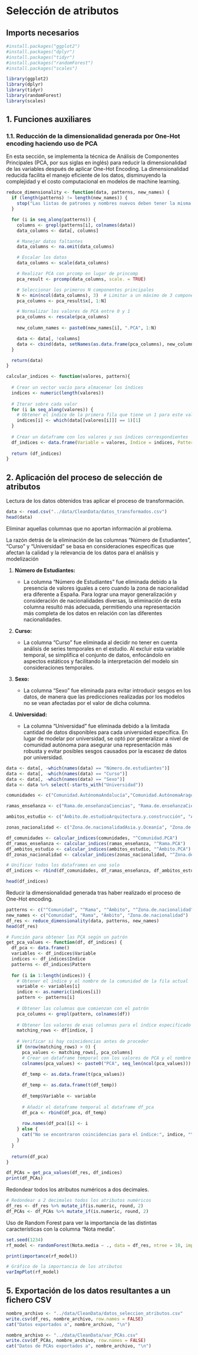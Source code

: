 # Selección de atributos

## Imports necesarios

```r
#install.packages("ggplot2")
#install.packages("dplyr")
#install.packages("tidyr")
#install.packages("randomForest")
#install.packages("scales")
```

```r
library(ggplot2)
library(dplyr)
library(tidyr)
library(randomForest)
library(scales)
```

## 1. Funciones auxiliares

### 1.1. Reducción de la dimensionalidad generada por One-Hot encoding haciendo uso de PCA

En esta sección, se implementa la técnica de Análisis de Componentes Principales (PCA, por sus siglas en inglés) para reducir la dimensionalidad de las variables después de aplicar One-Hot Encoding. La dimensionalidad reducida facilita el manejo eficiente de los datos, disminuyendo la complejidad y el costo computacional en modelos de machine learning.

```r

reduce_dimensionality <- function(data, patterns, new_names) {
  if (length(patterns) != length(new_names)) {
    stop("Las listas de patrones y nombres nuevos deben tener la misma longitud")
  }

  for (i in seq_along(patterns)) {
    columns <- grepl(patterns[i], colnames(data))
    data_columns <- data[, columns]

    # Manejar datos faltantes
    data_columns <- na.omit(data_columns)

    # Escalar los datos
    data_columns <- scale(data_columns)

    # Realizar PCA con prcomp en lugar de princomp
    pca_result <- prcomp(data_columns, scale. = TRUE)

    # Seleccionar los primeros N componentes principales
    N <- min(ncol(data_columns), 3)  # Limitar a un máximo de 3 componentes
    pca_columns <- pca_result$x[, 1:N]

    # Normalizar los valores de PCA entre 0 y 1
    pca_columns <- rescale(pca_columns)
    
    new_column_names <- paste0(new_names[i], ".PCA", 1:N)

    data <- data[, !columns]
    data <- cbind(data, setNames(as.data.frame(pca_columns), new_column_names))
  }

  return(data)
}

```

```r

calcular_indices <- function(valores, pattern){
  
  # Crear un vector vacío para almacenar los índices
  indices <- numeric(length(valores))
  
  # Iterar sobre cada valor
  for (i in seq_along(valores)) {
    # Obtener el índice de la primera fila que tiene un 1 para este valor
    indices[i] <- which(data[[valores[i]]] == 1)[1]
  }
  
  # Crear un dataframe con los valores y sus índices correspondientes
  df_indices <- data.frame(Variable = valores, Indice = indices, Pattern = pattern)
  
  return (df_indices)
}
```

## 2. Aplicación del proceso de selección de atributos

Lectura de los datos obtenidos tras aplicar el proceso de transformación.

```r

data <- read.csv("../data/CleanData/datos_transformados.csv")
head(data)
```

Eliminar aquellas columnas que no aportan información al problema.

La razón detrás de la eliminación de las columnas "Número de Estudiantes", "Curso" y "Universidad" se basa en consideraciones específicas que afectan la calidad y la relevancia de los datos para el análisis y modelización

1.  **Número de Estudiantes:**

    -   La columna "Número de Estudiantes" fue eliminada debido a la presencia de valores iguales a cero cuando la zona de nacionalidad era diferente a España. Para lograr una mayor generalización y consideración de nacionalidades diversas, la eliminación de esta columna resultó más adecuada, permitiendo una representación más completa de los datos en relación con las diferentes nacionalidades.

2.  **Curso:**

    -   La columna "Curso" fue eliminada al decidir no tener en cuenta análisis de series temporales en el estudio. Al excluir esta variable temporal, se simplifica el conjunto de datos, enfocándolo en aspectos estáticos y facilitando la interpretación del modelo sin consideraciones temporales.

3.  **Sexo:**

    -   La columna "Sexo" fue eliminada para evitar introducir sesgos en los datos, de manera que las predicciones realizadas por los modelos no se vean afectadas por el valor de dicha columna.

4.  **Universidad:**

    -   La columna "Universidad" fue eliminada debido a la limitada cantidad de datos disponibles para cada universidad específica. En lugar de modelar por universidad, se optó por generalizar a nivel de comunidad autónoma para asegurar una representación más robusta y evitar posibles sesgos causados por la escasez de datos por universidad.

```r

data <- data[, -which(names(data) == "Número.de.estudiantes")]
data <- data[, -which(names(data) == "Curso")]
data <- data[, -which(names(data) == "Sexo")]
data <- data %>% select(-starts_with("Universidad"))
```

```r

comunidades <- c("Comunidad.AutónomaAndalucía","Comunidad.AutónomaAragón", "Comunidad.AutónomaAsturias", "Comunidad.AutónomaCantabria", "Comunidad.AutónomaCastilla.y.León", "Comunidad.AutónomaCataluña", "Comunidad.AutónomaExtremadura", "Comunidad.AutónomaGalicia", "Comunidad.AutónomaLa.Rioja", "Comunidad.AutónomaMadrid", "Comunidad.AutónomaMurcia", "Comunidad.AutónomaNavarra", "Comunidad.AutónomaPaís.Vasco")

ramas_enseñanza <- c("Rama.de.enseñanzaCiencias", "Rama.de.enseñanzaCiencias.de.la.Salud", "Rama.de.enseñanzaCiencias.Sociales.y.Jurídicas", "Rama.de.enseñanzaIngeniería.y.Arquitectura")

ambitos_estudio <- c("Ámbito.de.estudioArquitectura.y.construcción", "Ámbito.de.estudioArtes", "Ámbito.de.estudioCiencias.de.la.vida", "Ámbito.de.estudioCiencias.Físicas..químicas..geológicas", "Ámbito.de.estudioDerecho", "Ámbito.de.estudioEconomía", "Ámbito.de.estudioEnfermería.y.atención.a.enfermos", "Ámbito.de.estudioHumanidades", "Ámbito.de.estudioInformática", "Ámbito.de.estudioIngenierías", "Ámbito.de.estudioLenguas", "Ámbito.de.estudioMedicina", "Ámbito.de.estudioPeriodismo.e.información", "Ámbito.de.estudioTrabajo.social.y.orientación")

zonas_nacionalidad <- c("Zona.de.nacionalidadAsia.y.Oceanía", "Zona.de.nacionalidadEEUU.y.Canadá", "Zona.de.nacionalidadEspaña", "Zona.de.nacionalidadNorte.de.África", "Zona.de.nacionalidadResto.de.África", "Zona.de.nacionalidadResto.de.Europa", "Zona.de.nacionalidadUnión.Europea")

df_comunidades <- calcular_indices(comunidades, "^Comunidad.PCA")
df_ramas_enseñanza <- calcular_indices(ramas_enseñanza, "^Rama.PCA")
df_ambitos_estudio <- calcular_indices(ambitos_estudio, "^Ámbito.PCA")
df_zonas_nacionalidad <- calcular_indices(zonas_nacionalidad, "^Zona.de.nacionalidad.PCA")

# Unificar todos los dataframes en uno solo
df_indices <- rbind(df_comunidades, df_ramas_enseñanza, df_ambitos_estudio, df_zonas_nacionalidad)

head(df_indices)
```

Reducir la dimensionalidad generada tras haber realizado el proceso de One-Hot encoding.

```r
patterns <- c("^Comunidad", "^Rama", "^Ámbito", "^Zona.de.nacionalidad")
new_names <- c("Comunidad", "Rama", "Ámbito", "Zona.de.nacionalidad")
df_res <- reduce_dimensionality(data, patterns, new_names)
head(df_res)
```

```r

# Función para obtener las PCA según un patrón
get_pca_values <- function(df, df_indices) {
  df_pca <- data.frame()
  variables <- df_indices$Variable
  indices <- df_indices$Indice
  patterns <- df_indices$Pattern
  
  for (i in 1:length(indices)) {
    # Obtener el índice y el nombre de la comunidad de la fila actual
    variable <- variables[i]
    indice <- as.numeric(indices[i])
    pattern <- patterns[i]
    
    # Obtener las columnas que comienzan con el patrón
    pca_columns <- grepl(pattern, colnames(df))
    
    # Obtener los valores de esas columnas para el índice especificado en indices
    matching_rows <- df[indice, ]
    
    # Verificar si hay coincidencias antes de proceder
    if (nrow(matching_rows) > 0) {
      pca_values <- matching_rows[, pca_columns]
      # Crear un dataframe temporal con los valores de PCA y el nombre de la variable
      colnames(pca_values) <- paste0("PCA", seq_len(ncol(pca_values)))

      df_temp <- as.data.frame(t(pca_values))
      
      df_temp <- as.data.frame(t(df_temp))
      
      df_temp$Variable <- variable
      
      # Añadir el dataframe temporal al dataframe df_pca
      df_pca <- rbind(df_pca, df_temp)
      
      row.names(df_pca)[i] <- i
    } else {
      cat("No se encontraron coincidencias para el índice:", indice, "\n")
    }
  }
  
  return(df_pca)
}
```

```r

df_PCAs = get_pca_values(df_res, df_indices)
print(df_PCAs)
```

Redondear todos los atributos numéricos a dos decimales.

```r
# Redondear a 2 decimales todos los atributos numéricos
df_res <- df_res %>% mutate_if(is.numeric, round, 2)
df_PCAs <- df_PCAs %>% mutate_if(is.numeric, round, 2)
```

Uso de Random Forest para ver la importancia de las distintas características con la columna "Nota media".

```r
set.seed(1234)
rf_model <- randomForest(Nota.media ~ ., data = df_res, ntree = 10, importance = TRUE)

print(importance(rf_model))
```

```r
# Gráfico de la importancia de los atributos
varImpPlot(rf_model)
```

## 5. Exportación de los datos resultantes a un fichero CSV

```r

nombre_archivo <- "../data/CleanData/datos_seleccion_atributos.csv"
write.csv(df_res, nombre_archivo, row.names = FALSE)
cat("Datos exportados a", nombre_archivo, "\n")
```

```r

nombre_archivo <- "../data/CleanData/var_PCAs.csv"
write.csv(df_PCAs, nombre_archivo, row.names = FALSE)
cat("Datos de PCAs exportados a", nombre_archivo, "\n")
```

